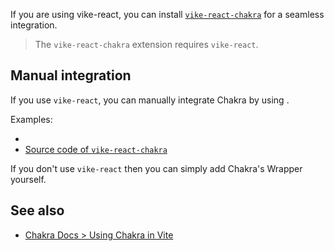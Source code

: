 
<CommunityNote />

If you are using <Link href="/vike-react">vike-react</Link>, you can install [`vike-react-chakra`](https://github.com/vikejs/vike-react/tree/main/packages/vike-react-chakra#readme) for a seamless integration.

> The `vike-react-chakra` extension requires <Link href="/vike-react">`vike-react`</Link>.

## Manual integration

If you use <Link href="/vike-react">`vike-react`</Link>, you can manually integrate Chakra by using <Link href="/Wrapper" doNotInferSectionTitle />.

Examples:
 - <Example timestamp="2024.11" repo="phonzammi/vike-react-chakra-ui-example" />
 - [Source code of `vike-react-chakra`](https://github.com/vikejs/vike-react/blob/main/packages/vike-react-chakra/Wrapper.tsx)

If you don't use `vike-react` then you can simply add Chakra's Wrapper yourself.

## See also

- [Chakra Docs > Using Chakra in Vite](https://www.chakra-ui.com/docs/get-started/frameworks/vite#setup-provider)
